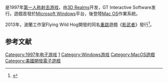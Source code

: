 {{NoteTA
| G1 = Games
| 1 = zh-cn:影子武士; zh-tw:影武者;
}}

{{Vgname|影武者|en=Shadow Warrior|cn=影子武士|tw=影武者}}是1997年[[第一人称射击游戏|第一人称射击游戏]]，由[[3D_Realms|3D Realms]]开发，GT Interactive Software发行。遊戲首發於[[Microsoft_Windows|Microsoft Windows]]平台，後登陸[[Mac_OS|Mac OS]]作業系統。

2013年，波蘭工作室Flying Wild Hog開發的同名[[重啟|重啟]]遊戲《[[影武者_(2013年遊戲)|影武者]]》發行<ref>{{cite web |title=手撕惡魔飛簷走壁爽快砍殺，《影武者3》預告公開 |url=https://games.yahoo.com.tw/shadowwarrior3-022932825.html |website=games.yahoo.com.tw |accessdate=2020-09-04  |date=2020-07-07}}</ref>。

== 参考文献 ==

{{Reflist}}

{{影武者系列}}

{{DEFAULTSORT:Shadow Warrior}}
[[Category:1997年电子游戏|Category:1997年电子游戏]]
[[Category:影武者系列|1]]
[[Category:Windows游戏|Category:Windows游戏]]
[[Category:MacOS遊戲|Category:MacOS遊戲]]
[[Category:美國開發電子遊戲|Category:美國開發電子遊戲]]

{{fps-videogame-stub}}